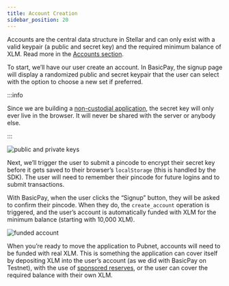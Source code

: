 ```yaml
---
title: Account Creation
sidebar_position: 20
---
```


Accounts are the central data structure in Stellar and can only exist with a valid keypair (a public and secret key) and the required minimum balance of XLM. Read more in the [Accounts section](../../fundamentals-and-concepts/stellar-data-structures/accounts).

To start, we’ll have our user create an account. In BasicPay, the signup page will display a randomized public and secret keypair that the user can select with the option to choose a new set if preferred.

:::info

Since we are building a [non-custodial application](../application-design-considerations#non-custodial-service), the secret key will only ever live in the browser. It will never be shared with the server or anybody else.

:::

![public and private keys](/assets/public-and-private-keys.png)

Next, we’ll trigger the user to submit a pincode to encrypt their secret key before it gets saved to their browser’s `localStorage` (this is handled by the SDK). The user will need to remember their pincode for future logins and to submit transactions.

With BasicPay, when the user clicks the “Signup” button, they will be asked to confirm their pincode. When they do, the `create_account` operation is triggered, and the user’s account is automatically funded with XLM for the minimum balance (starting with 10,000 XLM).

![funded account](/assets/funded-account.png)

When you’re ready to move the application to Pubnet, accounts will need to be funded with real XLM. This is something the application can cover itself by depositing XLM into the user’s account (as we did with BasicPay on Testnet), with the use of [sponsored reserves](../../encyclopedia/sponsored-reserves), or the user can cover the required balance with their own XLM.
